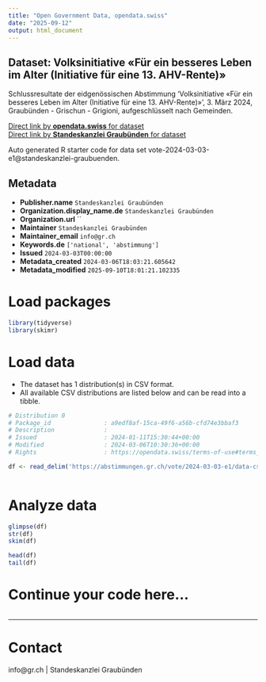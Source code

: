 ```yaml
---
title: "Open Government Data, opendata.swiss"
date: "2025-09-12"
output: html_document
---
```


## Dataset: Volksinitiative «Für ein besseres Leben im Alter (Initiative für eine 13. AHV-Rente)»

Schlussresultate der eidgenössischen Abstimmung 'Volksinitiative «Für ein besseres Leben im Alter (Initiative für eine 13. AHV-Rente)»', 3. März 2024, Graubünden - Grischun - Grigioni, aufgeschlüsselt nach Gemeinden.

[Direct link by **opendata.swiss** for dataset](https://opendata.swiss/de/dataset/volksinitiative-fur-ein-besseres-leben-im-alter-initiative-fur-eine-13-ahv-rente)<br>
[Direct link by **Standeskanzlei Graubünden** for dataset](https://abstimmungen.gr.ch/vote/2024-03-03-e1/data)

Auto generated R starter code for data set vote-2024-03-03-e1@standeskanzlei-graubuenden.

## Metadata

- **Publisher.name** `Standeskanzlei Graubünden`
- **Organization.display_name.de** `Standeskanzlei Graubünden`
- **Organization.url** ``
- **Maintainer** `Standeskanzlei Graubünden`
- **Maintainer_email** `info@gr.ch`
- **Keywords.de** `['national', 'abstimmung']`
- **Issued** `2024-03-03T00:00:00`
- **Metadata_created** `2024-03-06T18:03:21.605642`
- **Metadata_modified** `2025-09-10T18:01:21.102335`


# Load packages

```r

library(tidyverse)
library(skimr)

```

# Load data

-   The dataset has 1 distribution(s) in CSV format.
-   All available CSV distributions are listed below and can be read into a tibble.

```r

# Distribution 0
# Package_id               : a9edf8af-15ca-49f6-a56b-cfd74e3bbaf3
# Description              : 
# Issued                   : 2024-01-11T15:30:44+00:00
# Modified                 : 2024-03-06T10:30:36+00:00
# Rights                   : https://opendata.swiss/terms-of-use#terms_by

df <- read_delim('https://abstimmungen.gr.ch/vote/2024-03-03-e1/data-csv')



```

# Analyze data

```r

glimpse(df)
str(df)
skim(df)

head(df)
tail(df)

```

# Continue your code here...

```r

```

------------------------------------------------------------------------

# Contact

info@gr.ch | Standeskanzlei Graubünden
